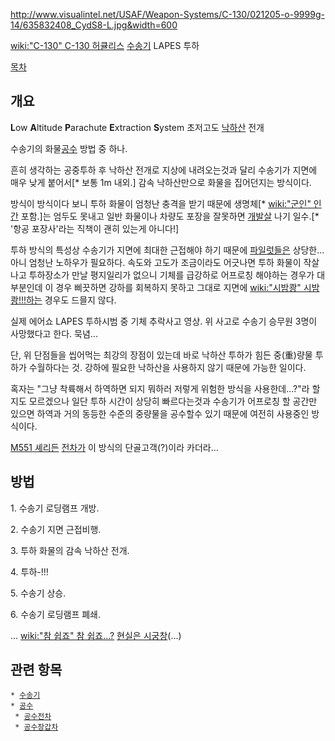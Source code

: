 http://www.visualintel.net/USAF/Weapon-Systems/C-130/021205-o-9999g-14/635832408_CydS8-L.jpg&width=600

{{{#!html
<iframe width="600" height="480" src="http://www.youtube.com/embed/dgg3iRaVnbw?rel=0" frameborder="0" allowfullscreen></iframe>
}}}
[[wiki:"C-130" C-130 허큘리스]] [[수송기]] LAPES 투하

[[목차]]
== 개요 ==
'''L'''ow '''A'''ltitude '''P'''arachute '''E'''xtraction '''S'''ystem
초저고도 [[낙하산]] 전개

수송기의 화물[[공수]] 방법 중 하나.

흔히 생각하는 공중투하 후 낙하산 전개로 지상에 내려오는것과 달리 수송기가 지면에 매우 낮게 붙어서[* 보통 1m 내외.] 감속 낙하산만으로 화물을 집어던지는 방식이다.

방식이 방식이다 보니 투하 화물이 엄청난 충격을 받기 때문에 생명체[* [[wiki:"군인" 인간]] 포함.]는 엄두도 못내고 일반 화물이나 차량도 포장을 잘못하면 [[개발살]] 나기 일수.[* '항공 포장사'라는 직책이 괜히 있는게 아니다!]

투하 방식의 특성상 수송기가 지면에 최대한 근접해야 하기 때문에 [[파일럿]]들은 상당한... 아니 엄청난 노하우가 필요하다. 속도와 고도가 조금이라도 어긋나면 투하 화물이 작살나고 투하장소가 만날 평지일리가 없으니 기체를 급강하로 어프로칭 해야하는 경우가 대부분인데 이 경우 삐끗하면 강하를 회복하지 못하고 그대로 지면에 [[wiki:"시밤쾅" 시밤쾅!!!]]하는 경우도 드믈지 않다.

{{{#!html
<iframe width="600" height="480" src="http://www.youtube.com/embed/FqPDe-nZK6w?rel=0" frameborder="0" allowfullscreen></iframe>
}}}
실제 에어쇼 LAPES 투하시범 중 기체 추락사고 영상. 위 사고로 수송기 승무원 3명이 사망했다고 한다. 묵념...

단, 위 단점들을 씹어먹는 최강의 장점이 있는데 바로 낙하산 투하가 힘든 중(重)량물 투하가 수월하다는 것. 강하에 필요한 낙하산을 사용하지 않기 때문에 가능한 일이다.

혹자는 "그냥 착륙해서 하역하면 되지 뭐하러 저렇게 위험한 방식을 사용한데...?"라 할지도 모르겠으나 일단 투하 시간이 상당히 빠르다는것과 수송기가 어프로칭 할 공간만 있으면 하역과 거의 동등한 수준의 중량물을 공수할수 있기 때문에 여전히 사용중인 방식이다.

[[M551 셰리든]] [[전차]]가 이 방식의 단골고객(?)이라 카더라...

== 방법 ==
1. 수송기 로딩램프 개방.

2. 수송기 지면 근접비행.

3. 투하 화물의 감속 낙하산 전개.

4. 투하-!!!

5. 수송기 상승.

6. 수송기 로딩램프 폐쇄.

... [[wiki:"참 쉽죠" 참 쉽죠...?]] [[현실은 시궁창]](...)

== 관련 항목 ==
 * [[수송기]]
 * [[공수]]
  * [[공수전차]]
  * [[공수장갑차]]

